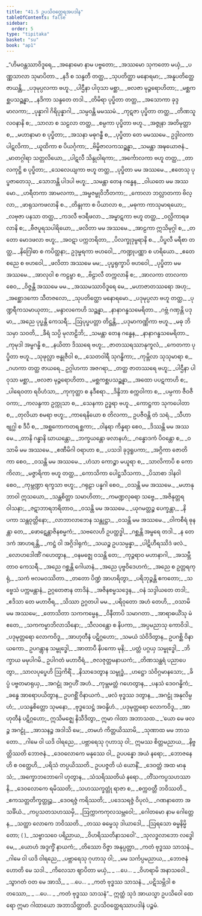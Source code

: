 ```yaml
---
title: "41.5 ဥပသိဝတ္ထေရအပဒါန"
tableOfContents: false
sidebar:
  order: 5
type: "tipitaka"
basket: "su"
book: "ap1"
---
```



<DynamicBreadcrumb />

<Division number="100" book="ap1" e="ch" v="20" p="405">

<Paragraph number="4954" type="verses" book="ap1">
_“ဟိမဝန္တဿာဝိဒူရေ,_  
_အနောမော နာမ ပဗ္ဗတော;_  
_အဿမော သုကတော မယှံ,_  
_ပဏ္ဏသာလာ သုမာပိတာ._  

</Paragraph>

</Division>
<Division number="101" book="ap1" e="ch" v="20" p="405">

<Paragraph number="4955" type="verses" book="ap1">
_နဒီ စ သန္ဒတီ တတ္ထ,_  
_သုပတိတ္ထာ မနောရမာ;_  
_အနူပတိတ္ထေ ဇာယန္တိ,_  
_ပဒုမုပ္ပလကာ ဗဟူ._  

</Paragraph>

</Division>
<Division number="102" book="ap1" e="ch" v="20" p="405">

<Paragraph number="4956" type="verses" book="ap1">
_ပါဌီနာ ပါဝုသာ မစ္ဆာ,_  
_ဗလဇာ မုဉ္ဇရောဟိတာ;_  
_မစ္ဆကစ္ဆပသဉ္ဆန္နာ,_  
_နဒိကာ သန္ဒတေ တဒါ._  

</Paragraph>

</Division>
<Division number="103" book="ap1" e="ch" v="20" p="405">

<Paragraph number="4957" type="verses" book="ap1">
_တိမိရာ ပုပ္ဖိတာ တတ္ထ,_  
_အသောကာ ခုဒ္ဒမာလကာ;_  
_ပုန္နာဂါ ဂိရိပုန္နာဂါ,_  
_သမ္ပဝန္တိ မမဿမံ._  

</Paragraph>

</Division>
<Division number="104" book="ap1" e="ch" v="20" p="405">

<Paragraph number="4958" type="verses" book="ap1">
_ကုဋဇာ ပုပ္ဖိတာ တတ္ထ,_  
_တိဏသူလဝနာနိ စ;_  
_သာလာ စ သဠလာ တတ္ထ,_  
_စမ္ပကာ ပုပ္ဖိတာ ဗဟူ._  

</Paragraph>

</Division>
<Division number="105" book="ap1" e="ch" v="20" p="405">

<Paragraph number="4959" type="verses" book="ap1">
_အဇ္ဇုနာ အတိမုတ္တာ စ,_  
_မဟာနာမာ စ ပုပ္ဖိတာ;_  
_အသနာ မဓုဂန္ဓီ စ,_  
_ပုပ္ဖိတာ တေ မမဿမေ._  

</Paragraph>

</Division>
<Division number="106" book="ap1" e="ch" v="20" p="405">

<Paragraph number="4960" type="verses" book="ap1">
ဥဒ္ဒါလကာ ပါဋလိကာ,_  
_ယူထိကာ စ ပိယင်္ဂုကာ;_  
_ဗိမ္ဗိဇာလကသဉ္ဆန္နာ,_  
_သမန္တာ အဍ္ဎယောဇနံ._  

</Paragraph>

</Division>
<Division number="107" book="ap1" e="ch" v="20" p="405">

<Paragraph number="4961" type="verses" book="ap1">
_မာတဂ္ဂါရာ သတ္တလိယော,_  
_ပါဋလီ သိန္ဒုဝါရကာ;_  
_အင်္ကောလကာ ဗဟူ တတ္ထ,_  
_တာလကုဋ္ဌိ စ ပုပ္ဖိတာ;_  
_သေလေယျကာ ဗဟူ တတ္ထ,_  
_ပုပ္ဖိတာ မမ အဿမေ._  

</Paragraph>

</Division>
<Division number="108" book="ap1" e="ch" v="20" p="406">

<Paragraph number="4962" type="verses" book="ap1">
_ဧတေသု ပုပ္ဖဇာတေသု,_  
_သောဘန္တိ ပါဒပါ ဗဟူ;_  
_သမန္တာ တေန ဂန္ဓေန,_  
_ဝါယတေ မမ အဿမော._  

</Paragraph>

</Division>
<Division number="109" book="ap1" e="ch" v="20" p="406">

<Paragraph number="4963" type="verses" book="ap1">
_ဟရီတကာ အာမလကာ,_  
_အမ္ဗဇမ္ဗုဝိဘီတကာ;_  
_ကောလာ ဘလ္လာတကာ ဗိလ္လာ,_  
_ဖာရုသကဖလာနိ စ._  

</Paragraph>

</Division>
<Division number="110" book="ap1" e="ch" v="20" p="406">

<Paragraph number="4964" type="verses" book="ap1">
_တိန္ဒုကာ စ ပိယာလာ စ,_  
_မဓုကာ ကာသုမာရယော;_  
_လဗုဇာ ပနသာ တတ္ထ,_  
_ကဒလီ ဗဒရီဖလာ._  

</Paragraph>

</Division>
<Division number="111" book="ap1" e="ch" v="20" p="406">

<Paragraph number="4965" type="verses" book="ap1">
_အမ္ဗာဋကာ ဗဟူ တတ္ထ,_  
_ဝလ္လိကာရဖလာနိ စ;_  
_ဗီဇပူရသပါရိယော,_  
_ဖလိတာ မမ အဿမေ._  

</Paragraph>

</Division>
<Division number="112" book="ap1" e="ch" v="20" p="406">

<Paragraph number="4966" type="verses" book="ap1">
_အာဠကာ ဣသိမုဂ္ဂါ စ,_  
_တတော မောဒဖလာ ဗဟူ;_  
_အဝဋာ ပက္ကဘရိတာ,_  
_ပိလက္ခုဒုမ္ဗရာနိ စ._  

</Paragraph>

</Division>
<Division number="113" book="ap1" e="ch" v="20" p="406">

<Paragraph number="4967" type="verses" book="ap1">
_ပိပ္ဖလီ မရီစာ တတ္ထ,_  
_နိဂြေါဓာ စ ကပိတ္ထနာ;_  
ဥဒုမ္ဗရကာ ဗဟဝေါ,_  
_ကဏ္ဍုပဏ္ဏာ စ ဟရိယော._  

</Paragraph>

</Division>
<Division number="114" book="ap1" e="ch" v="20" p="406">

<Paragraph number="4968" type="verses" book="ap1">
_ဧတေ စညေ စ ဗဟဝေါ,_  
_ဖလိတာ အဿမေ မမ;_  
_ပုပ္ဖရုက္ခာပိ ဗဟဝေါ,_  
_ပုပ္ဖိတာ မမ အဿမေ._  

</Paragraph>

</Division>
<Division number="115" book="ap1" e="ch" v="20" p="406">

<Paragraph number="4969" type="verses" book="ap1">
_အာလုဝါ စ ကဠမ္ဗာ စ,_  
_ဗိဠာလီ တက္ကလာနိ စ;_  
_အာလကာ တာလကာ စေဝ,_  
_ဝိဇ္ဇန္တိ အဿမေ မမ._  

</Paragraph>

</Division>
<Division number="116" book="ap1" e="ch" v="20" p="406">

<Paragraph number="4970" type="verses" book="ap1">
_အဿမဿာဝိဒူရေ မေ,_  
_မဟာဇာတဿရော အဟု;_  
_အစ္ဆောဒကော သီတဇလော,_  
_သုပတိတ္ထော မနောရမော._  

</Paragraph>

</Division>
<Division number="117" book="ap1" e="ch" v="20" p="406">

<Paragraph number="4971" type="verses" book="ap1">
_ပဒုမုပ္ပလာ ဗဟူ တတ္ထ,_  
_ပုဏ္ဍရီကသမာယုတာ;_  
_မန္ဒာလကေဟိ သဉ္ဆန္နာ,_  
_နာနာဂန္ဓသမေရိတာ._  

</Paragraph>

</Division>
<Division number="118" book="ap1" e="ch" v="20" p="406">

<Paragraph number="4972" type="verses" book="ap1">
_ဂဗ္ဘံ ဂဏှန္တိ ပဒုမာ,_  
_အညေ ပုပ္ဖန္တိ ကေသရီ;_  
_ဩပုပ္ဖပတ္တာ တိဋ္ဌန္တိ,_  
_ပဒုမာကဏ္ဏိကာ ဗဟူ._  

</Paragraph>

</Division>
<Division number="119" book="ap1" e="ch" v="20" p="406">

<Paragraph number="4973" type="verses" book="ap1">
_မဓု ဘိသမှာ သဝတိ,_  
_ခီရံ သပ္ပိ မုလာဠိဘိ;_  
_သမန္တာ တေန ဂန္ဓေန,_  
_နာနာဂန္ဓသမေရိတာ._  

</Paragraph>

</Division>
<Division number="120" book="ap1" e="ch" v="20" p="407">

<Paragraph number="4974" type="verses" book="ap1">
_ကုမုဒါ အမ္ဗဂန္ဓိ စ,_  
_နယိတာ ဒိဿရေ ဗဟူ;_  
_ဇာတဿရဿာနုကူလံ,_  
_ကေတကာ ပုပ္ဖိတာ ဗဟူ._  

</Paragraph>

</Division>
<Division number="121" book="ap1" e="ch" v="20" p="407">

<Paragraph number="4975" type="verses" book="ap1">
_သုဖုလ္လာ ဗန္ဓုဇီဝါ စ,_  
_သေတဝါရီ သုဂန္ဓိကာ;_  
_ကုမ္ဘိလာ သုသုမာရာ စ,_  
_ဂဟကာ တတ္ထ ဇာယရေ._  

</Paragraph>

</Division>
<Division number="122" book="ap1" e="ch" v="20" p="407">

<Paragraph number="4976" type="verses" book="ap1">
ဥဂ္ဂါဟကာ အဇဂရာ,_  
_တတ္ထ ဇာတဿရေ ဗဟူ;_  
_ပါဌီနာ ပါဝုသာ မစ္ဆာ,_  
_ဗလဇာ မုဉ္ဇရောဟိတာ._  

</Paragraph>

</Division>
<Division number="123" book="ap1" e="ch" v="20" p="407">

<Paragraph number="4977" type="verses" book="ap1">
_မစ္ဆကစ္ဆပသဉ္ဆန္နာ,_  
_အထော ပပဋကာဟိ စ;_  
_ပါရေဝတာ ရဝိဟံသာ,_  
_ကုကုတ္ထာ စ နဒီစရာ._  

</Paragraph>

</Division>
<Division number="124" book="ap1" e="ch" v="20" p="407">

<Paragraph number="4978" type="verses" book="ap1">
_ဒိန္ဒိဘာ စက္ကဝါကာ စ,_  
_ပမ္ပကာ ဇီဝဇီဝကာ;_  
_ကလန္ဒကာ ဥက္ကုသာ စ,_  
_သေနကာ ဥဒ္ဓရာ ဗဟူ._  

</Paragraph>

</Division>
<Division number="125" book="ap1" e="ch" v="20" p="407">

<Paragraph number="4979" type="verses" book="ap1">
_ကောဋ္ဌကာ သုကပေါတာ စ,_  
_တုလိယာ စမရာ ဗဟူ;_  
_ကာရေနိယော စ တိလကာ,_  
ဥပဇီဝန္တိ တံ သရံ._  

</Paragraph>

</Division>
<Division number="126" book="ap1" e="ch" v="20" p="407">

<Paragraph number="4980" type="verses" book="ap1">
_သီဟာ ဗျဂ္ဃါ စ ဒီပီ စ,_  
_အစ္ဆကောကတရစ္ဆကာ;_  
_ဝါနရာ ကိန္နရာ စေဝ,_  
_ဒိဿန္တိ မမ အဿမေ._  

</Paragraph>

</Division>
<Division number="127" book="ap1" e="ch" v="20" p="407">

<Paragraph number="4981" type="verses" book="ap1">
_တာနိ ဂန္ဓာနိ ဃာယန္တော,_  
_ဘက္ခယန္တော ဖလာနဟံ;_  
_ဂန္ဓောဒကံ ပိဝန္တော စ,_  
_ဝသာမိ မမ အဿမေ._  

</Paragraph>

</Division>
<Division number="128" book="ap1" e="ch" v="20" p="407">

<Paragraph number="4982" type="verses" book="ap1">
_ဧဏီမိဂါ ဝရာဟာ စ,_  
_ပသဒါ ခုဒ္ဒရူပကာ;_  
_အဂ္ဂိကာ ဇောတိကာ စေဝ,_  
_ဝသန္တိ မမ အဿမေ._  

</Paragraph>

</Division>
<Division number="129" book="ap1" e="ch" v="20" p="407">

<Paragraph number="4983" type="verses" book="ap1">
_ဟံသာ ကောဉ္စာ မယူရာ စ,_  
_သာလိကာပိ စ ကောကိလာ;_  
_မဇ္ဇာရိကာ ဗဟူ တတ္ထ,_  
_ကောသိကာ ပေါဋ္ဌသီသကာ._  

</Paragraph>

</Division>
<Division number="130" book="ap1" e="ch" v="20" p="407">

<Paragraph number="4984" type="verses" book="ap1">
_ပိသာစာ ဒါနဝါ စေဝ,_  
_ကုမ္ဘဏ္ဍာ ရက္ခသာ ဗဟူ;_  
_ဂရုဠာ ပန္နဂါ စေဝ,_  
_ဝသန္တိ မမ အဿမေ._  

</Paragraph>

</Division>
<Division number="131" book="ap1" e="ch" v="20" p="407">

<Paragraph number="4985" type="verses" book="ap1">
_မဟာနုဘာဝါ ဣသယော,_  
_သန္တစိတ္တာ သမာဟိတာ;_  
_ကမဏ္ဍလုဓရာ သဗ္ဗေ,_  
_အဇိနုတ္တရဝါသနာ;_  
_ဇဋာဘာရဘရိတာဝ,_  
_ဝသန္တိ မမ အဿမေ._  

</Paragraph>

</Division>
<Division number="132" book="ap1" e="ch" v="20" p="408">

<Paragraph number="4986" type="verses" book="ap1">
_ယုဂမတ္တဉ္စ ပေက္ခန္တာ,_  
_နိပကာ သန္တဝုတ္တိနော;_  
_လာဘာလာဘေန သန္တုဋ္ဌာ,_  
_ဝသန္တိ မမ အဿမေ._  

</Paragraph>

</Division>
<Division number="133" book="ap1" e="ch" v="20" p="408">

<Paragraph number="4987" type="verses" book="ap1">
_ဝါကစီရံ ဓုနန္တာ တေ,_  
_ဖောဋေန္တာဇိနစမ္မကံ;_  
_သဗလေဟိ ဥပတ္ထဒ္ဓါ,_  
_ဂစ္ဆန္တိ အမ္ဗရေ တဒါ._  

</Paragraph>

</Division>
<Division number="134" book="ap1" e="ch" v="20" p="408">

<Paragraph number="4988" type="verses" book="ap1">
_န တေ ဒကံ အာဟရန္တိ,_  
_ကဋ္ဌံ ဝါ အဂ္ဂိဒါရုကံ;_  
_သယဉ္စ ဥပသမ္ပန္နာ,_  
_ပါဋိဟီရဿိဒံ ဖလံ._  

</Paragraph>

</Division>
<Division number="135" book="ap1" e="ch" v="20" p="408">

<Paragraph number="4989" type="verses" book="ap1">
_လောဟဒေါဏိံ ဂဟေတွာန,_  
_ဝနမဇ္ဈေ ဝသန္တိ တေ;_  
_ကုဉ္ဇရာဝ မဟာနာဂါ,_  
_အသမ္ဘီတာဝ ကေသရီ._  

</Paragraph>

</Division>
<Division number="136" book="ap1" e="ch" v="20" p="408">

<Paragraph number="4990" type="verses" book="ap1">
_အညေ ဂစ္ဆန္တိ ဂေါယာနံ,_  
_အညေ ပုဗ္ဗဝိဒေဟကံ;_  
_အညေ စ ဥတ္တရကုရုံ,_  
_သကံ ဗလမဝဿိတာ._  

</Paragraph>

</Division>
<Division number="137" book="ap1" e="ch" v="20" p="408">

<Paragraph number="4991" type="verses" book="ap1">
_တတော ပိဏ္ဍံ အာဟရိတွာ,_  
_ပရိဘုဉ္ဇန္တိ ဧကတော;_  
_သဗ္ဗေသံ ပက္ကမန္တာနံ,_  
ဥဂ္ဂတေဇာန တာဒိနံ._  

</Paragraph>

</Division>
<Division number="138" book="ap1" e="ch" v="20" p="408">

<Paragraph number="4992" type="verses" book="ap1">
_အဇိနစမ္မသဒ္ဒေန,_  
_ဝနံ သဒ္ဒါယတေ တဒါ;_  
_ဧဒိသာ တေ မဟာဝီရ,_  
_သိဿာ ဥဂ္ဂတပါ မမ._  

</Paragraph>

</Division>
<Division number="139" book="ap1" e="ch" v="20" p="408">

<Paragraph number="4993" type="verses" book="ap1">
_ပရိဝုတော အဟံ တေဟိ,_  
_ဝသာမိ မမ အဿမေ;_  
_တောသိတာ သကကမ္မေန,_  
_ဝိနီတာပိ သမာဂတာ._  

</Paragraph>

</Division>
<Division number="140" book="ap1" e="ch" v="20" p="408">

<Paragraph number="4994" type="verses" book="ap1">
_အာရာဓယိံသု မံ ဧတေ,_  
_သကကမ္မာဘိလာသိနော;_  
_သီလဝန္တော စ နိပကာ,_  
_အပ္ပမညာသု ကောဝိဒါ._  

</Paragraph>

</Division>
<Division number="141" book="ap1" e="ch" v="20" p="408">

<Paragraph number="4995" type="verses" book="ap1">
_ပဒုမုတ္တရော လောကဝိဒူ,_  
_အာဟုတီနံ ပဋိဂ္ဂဟော;_  
_သမယံ သံဝိဒိတွာန,_  
ဥပဂစ္ဆိ ဝိနာယကော._  

</Paragraph>

</Division>
<Division number="142" book="ap1" e="ch" v="20" p="408">

<Paragraph number="4996" type="verses" book="ap1">
ဥပဂန္တွာန သမ္ဗုဒ္ဓေါ,_  
_အာတာပီ နိပကော မုနိ;_  
_ပတ္တံ ပဂ္ဂယှ သမ္ဗုဒ္ဓေါ,_  
_ဘိက္ခာယ မမုပါဂမိ._  

</Paragraph>

</Division>
<Division number="143" book="ap1" e="ch" v="20" p="408">

<Paragraph number="4997" type="verses" book="ap1">
ဥပါဂတံ မဟာဝီရံ,_  
_ဇလဇုတ္တမနာယကံ;_  
_တိဏသန္ထရံ ပညာပေတွာ,_  
_သာလပုပ္ဖေဟိ ဩကိရိံ._  

</Paragraph>

</Division>
<Division number="144" book="ap1" e="ch" v="20" p="409">

<Paragraph number="4998" type="verses" book="ap1">
_နိသာဒေတွာန သမ္ဗုဒ္ဓံ,_  
_ဟဋ္ဌော သံဝိဂ္ဂမာနသော;_  
_ခိပ္ပံ ပဗ္ဗတမာရုယှ,_  
_အဂဠုံ အဂ္ဂဟိံ အဟံ._  

</Paragraph>

</Division>
<Division number="145" book="ap1" e="ch" v="20" p="409">

<Paragraph number="4999" type="verses" book="ap1">
_ကုမ္ဘမတ္တံ ဂဟေတွာန,_  
_ပနသံ ဒေဝဂန္ဓိကံ;_  
_ခန္ဓေ အာရောပယိတွာန,_  
ဥပဂစ္ဆိံ ဝိနာယကံ._  

</Paragraph>

</Division>
<Division number="146" book="ap1" e="ch" v="20" p="409">

<Paragraph number="5000" type="verses" book="ap1">
_ဖလံ ဗုဒ္ဓဿ ဒတွာန,_  
_အဂဠုံ အနုလိမ္ပဟံ;_  
_ပသန္နစိတ္တော သုမနော,_  
_ဗုဒ္ဓသေဋ္ဌံ အဝန္ဒိဟံ._  

</Paragraph>

</Division>
<Division number="147" book="ap1" e="ch" v="20" p="409">

<Paragraph number="5001" book="ap1">
_ပဒုမုတ္တရော လောကဝိဒူ,_  
_အာဟုတီနံ ပဋိဂ္ဂဟော;_  
ဣသိမဇ္ဈေ နိသီဒိတွာ,_  
ဣမာ ဂါထာ အဘာသထ._  

</Paragraph>

</Division>
<Division number="148" book="ap1" e="ch" v="20" p="409">

<Paragraph number="5002" type="verses" book="ap1">
_‘ယော မေ ဖလဉ္စ အဂဠုံ,_  
_အာသနဉ္စ အဒါသိ မေ;_  
_တမဟံ ကိတ္တယိဿာမိ,_  
_သုဏာထ မမ ဘာသတော._  

</Paragraph>

</Division>
<Division number="149" book="ap1" e="ch" v="20" p="409">

<Paragraph number="5003" type="verses" book="ap1">
_ဂါမေ ဝါ ယဒိ ဝါရညေ,_  
_ပဗ္ဘာရေသု ဂုဟာသု ဝါ;_  
ဣမဿ စိတ္တမညာယ,_  
_နိဗ္ဗတ္တိဿတိ ဘောဇနံ._  

</Paragraph>

</Division>
<Division number="150" book="ap1" e="ch" v="20" p="409">

<Paragraph number="5004" type="verses" book="ap1">
_ဒေဝလောကေ မနုဿေ ဝါ,_  
ဥပပန္နော အယံ နရော;_  
_ဘောဇနေဟိ စ ဝတ္ထေဟိ,_  
_ပရိသံ တပ္ပယိဿတိ._  

</Paragraph>

</Division>
<Division number="151" book="ap1" e="ch" v="20" p="409">

<Paragraph number="5005" type="verses" book="ap1">
ဥပပဇ္ဇတိ ယံ ယောနိံ,_  
_ဒေဝတ္တံ အထ မာနုသံ;_  
_အက္ခောဘဘောဂေါ ဟုတွာန,_  
_သံသရိဿတိယံ နရော._  

</Paragraph>

</Division>
<Division number="152" book="ap1" e="ch" v="20" p="409">

<Paragraph number="5006" type="verses" book="ap1">
_တိံသကပ္ပသဟဿာနိ,_  
_ဒေဝလောကေ ရမိဿတိ;_  
_သဟဿက္ခတ္တုံ ရာဇာ စ,_  
_စက္ကဝတ္တီ ဘဝိဿတိ._  

</Paragraph>

</Division>
<Division number="153" book="ap1" e="ch" v="20" p="409">

<Paragraph number="5007" type="verses" book="ap1">
_ဧကသတ္တတိက္ခတ္တုဉ္စ,_  
_ဒေဝရဇ္ဇံ ကရိဿတိ;_  
_ပဒေသရဇ္ဇံ ဝိပုလံ,_  
_ဂဏနာတော အသင်္ခိယံ._  

</Paragraph>

</Division>
<Division number="154" book="ap1" e="ch" v="20" p="409">

<Paragraph number="5008" type="verses" book="ap1">
_ကပ္ပသတသဟဿမှိ,_  
_ဩက္ကာကကုလသမ္ဘဝေါ;_  
_ဂေါတမော နာမ ဂေါတ္တေန,_  
_သတ္ထာ လောကေ ဘဝိဿတိ._  

</Paragraph>

</Division>
<Division number="155" book="ap1" e="ch" v="20" p="409">

<Paragraph number="5009" type="verses" book="ap1">
_တဿ ဓမ္မေသု ဒါယာဒေါ,_  
_ဩရသော ဓမ္မနိမ္မိတော; ( )_  
_သဗ္ဗာသဝေ ပရိညာယ,_  
_ဝိဟရိဿတိနာသဝေါ’._  

</Paragraph>

</Division>
<Division number="156" book="ap1" e="ch" v="20" p="409">

<Paragraph number="5010" type="verses" book="ap1">
_သုလဒ္ဓလာဘော လဒ္ဓေါ မေ,_  
_ယောဟံ အဒ္ဒက္ခိံ နာယကံ;_  
_တိဿော ဝိဇ္ဇာ အနုပ္ပတ္တာ,_  
_ကတံ ဗုဒ္ဓဿ သာသနံ._  

</Paragraph>

</Division>
<Division number="157" book="ap1" e="ch" v="20" p="410">

<Paragraph number="5011" type="verses" book="ap1">
_ဂါမေ ဝါ ယဒိ ဝါရညေ,_  
_ပဗ္ဘာရေသု ဂုဟာသု ဝါ;_  
_မမ သင်္ကပ္ပမညာယ,_  
_ဘောဇနံ ဟောတိ မေ သဒါ._  

</Paragraph>

</Division>
<Division number="158" book="ap1" e="ch" v="20" p="410">

<Paragraph number="5012" type="verses" book="ap1">
_ကိလေသာ ဈာပိတာ မယှံ,_  
_ …ပေ… _  
_ဝိဟရာမိ အနာသဝေါ._  

</Paragraph>

</Division>
<Division number="159" book="ap1" e="ch" v="20" p="410">

<Paragraph number="5013" type="verses" book="ap1">
_သွာဂတံ ဝတ မေ အာသိ,_  
_ …ပေ… _  
_ကတံ ဗုဒ္ဓဿ သာသနံ._  

</Paragraph>

</Division>
<Division number="160" book="ap1" e="ch" v="20" p="410">

<Paragraph number="5014" type="verses" book="ap1">
_ပဋိသမ္ဘိဒါ စတဿော,_  
_ …ပေ… _  
_ကတံ ဗုဒ္ဓဿ သာသနံ”._  

</Paragraph>

<Paragraph number="5015" book="ap1">
ဣတ္ထံ သုဒံ အာယသ္မာ ဥပသိဝေါ ထေရော ဣမာ ဂါထာယော အဘာသိတ္ထာတိ.

</Paragraph>
</Division>

<Paragraph number="5016" type="center" book="ap1">
ဥပသိဝတ္ထေရဿာပဒါနံ ပဉ္စမံ.
</Paragraph>